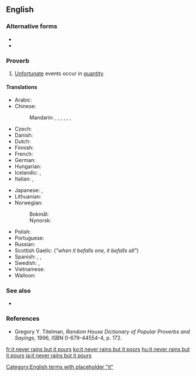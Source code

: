 ==English==

===Alternative forms===
* {{l|en|it never rains but that it pours}}
* {{l|en|when it rains, it pours}}

===Proverb===
{{head|en|proverb|head=[[it]] [[never]] [[rain]]s [[but]] [[it]] [[pour]]s}}

# [[unfortunate|Unfortunate]] events occur in [[quantity]].

====Translations====
{{trans-top|unfortunate events occur in quantity}}
* Arabic: {{t|ar|هي المصائب لا تأتي فرادى}}
* Chinese:
*: Mandarin: {{t+|cmn|屋漏偏逢連夜雨|sc=Hani}}, {{t+|cmn|屋漏偏逢连夜雨|tr=wū lòu piān féng lián yè yǔ|sc=Hani}}, {{t+|cmn|一波未平，一波又起|sc=Hani}}, {{t+|cmn|一波未平，一波又起|tr=yī bō wèi píng yī bō yòu qǐ|sc=Hani}}, {{t|cmn|喝口涼水都能塞牙縫|sc=Hani}}, {{t|cmn|喝口凉水都能塞牙缝|tr=hē kǒu liángshuǐ sài yá fèng|sc=Hani}}, {{t+|cmn|祸不单行|sc=Hani}}
* Czech: {{i|vulgar}} {{t|cs|když se to sere, tak se to sere}}
* Danish: {{t|da|en ulykke kommer sjældent alene}}
* Dutch: {{t|nl|een ongeluk komt zelden alleen}}
* Finnish: {{t|fi|kaikki on vastaan, vain saha puoltaa}}
* French: {{t+|fr|un malheur ne vient jamais seul}}
* German: {{t+|de|ein Unglück kommt selten allein}}
* Hungarian: {{t+|hu|a baj nem jár egyedül}}
* Icelandic: {{t+|is|sjaldan er ein báran stök}}, {{t+|is|það er ýmist of eða van}}
* Italian: {{t|it|i guai non vengono mai da soli}}, {{t|it|piove sul bagnato}}
{{trans-mid}}
* Japanese: {{t|ja|踏んだり蹴ったり|tr=ふんだりけったり, fundari-kettari|sc=Jpan}}, {{t|ja|降れば土砂降り|tr=fureba doshaburi|sc=Jpan}}
* Lithuanian: {{t|lt|bėda viena nevaikšto}}
* Norwegian:
*: Bokmål: {{t+|nb|en ulykke kommer sjelden alene}}
*: Nynorsk: {{t|nn|ei ulykke kjem sjeldan aleine}}
* Polish: {{t+|pl|nieszczęścia chodzą parami}}
* Portuguese: {{t|pt|um mal nunca vem só}}
* Russian: {{t+|ru|пришла́ беда́ — отворя́й воро́та}} {{qualifier|when the trouble comes, open the gate}}
* Scottish Gaelic: {{t|gd|nuair a thig air duine, thig air uile}} (''"when it befalls one, it befalls all"'')
* Spanish: {{t|es|las desgracias nunca vienen solas}}, {{t|es|cuando llueve, diluvia}}, {{t|es|llueve sobre mojado}}
* Swedish: {{t|sv|en olycka kommer sällan ensam}}, {{t|sv|när det regnar så öser det ner}}
* Vietnamese: {{t-needed|vi}}
* Walloon: {{t+|wa|on måleur ni vént måy tot seu}}
{{trans-bottom}}

===See also===
* {{l|en|bad things come in threes}}

===References===
* Gregory Y. Titelman, ''Random House Dictionary of Popular Proverbs and Sayings'', 1996, ISBN 0-679-44554-4, p. 172.

[[Category:English terms with placeholder "it"]]

[[fr:it never rains but it pours]]
[[ko:it never rains but it pours]]
[[hu:it never rains but it pours]]
[[ja:it never rains but it pours]]